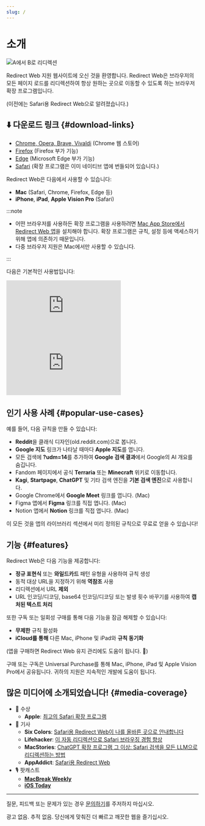 ```yaml
---
slug: /
---
```



# 소개

<div style={{display: "flex", flexDirection: "column", alignItems: "flex-start", marginBottom: "25px"}}>
  <img src="./img/redirect-a-to-b.png" style={{display: "block", minWidth: "360px", maxWidth: "500px", width: "100%", height: "auto", marginBottom: "25px"}} alt="A에서 B로 리디렉션" />
  <ExtensionStoreLinks />
</div>

Redirect Web 지원 웹사이트에 오신 것을 환영합니다. Redirect Web은 브라우저의 모든 페이지 로드를 리디렉션하여 항상 원하는 곳으로 이동할 수 있도록 하는 브라우저 확장 프로그램입니다.

(이전에는 Safari용 Redirect Web으로 알려졌습니다.)

## ⬇️ 다운로드 링크 {#download-links}

- [Chrome, Opera, Brave, Vivaldi](https://chromewebstore.google.com/detail/ffglckbhfbfmdkefdmjbhpnffkcmlhdh) (Chrome 웹 스토어)
- [Firefox](https://addons.mozilla.org/firefox/addon/redirect-web/) (Firefox 부가 기능)
- [Edge](https://microsoftedge.microsoft.com/addons/detail/hmfkakfdccgdpgemaicfgngnmflefpga) (Microsoft Edge 부가 기능)
- [Safari](https://apps.apple.com/app/id1571283503) (확장 프로그램은 이미 네이티브 앱에 번들되어 있습니다.)

Redirect Web은 다음에서 사용할 수 있습니다:

- **Mac** (Safari, Chrome, Firefox, Edge 등)
- **iPhone**, **iPad**, **Apple Vision Pro** (Safari)

:::note

- 어떤 브라우저를 사용하든 확장 프로그램을 사용하려면 [Mac App Store에서 Redirect Web 앱](https://apps.apple.com/app/id1571283503)을 설치해야 합니다. 확장 프로그램은 규칙, 설정 등에 액세스하기 위해 앱에 의존하기 때문입니다.
- 다중 브라우저 지원은 Mac에서만 사용할 수 있습니다.

:::

다음은 기본적인 사용법입니다:

<iframe style={{width:"100%", aspectRatio:"9/16", height:"auto", maxHeight:"60vh", maxWidth:"35vh"}} src="https://www.youtube.com/embed/NaQ5X-v-qJU" title="iOS 데모 비디오 (YouTube)" frameborder="0" allow="accelerometer; autoplay; clipboard-write; encrypted-media; gyroscope; picture-in-picture; web-share" allowfullscreen></iframe>

<iframe style={{width:"100%", aspectRatio:"17/9", height:"auto", maxHeight:"100vh"}} src="https://www.youtube.com/embed/5eU89Gu73SQ" title="macOS 데모 비디오 (YouTube)" frameborder="0" allow="accelerometer; autoplay; clipboard-write; encrypted-media; gyroscope; picture-in-picture; web-share" allowfullscreen></iframe>

## 인기 사용 사례 {#popular-use-cases}

예를 들어, 다음 규칙을 만들 수 있습니다:

- **Reddit**을 클래식 디자인(old.reddit.com)으로 봅니다.
- **Google 지도** 링크가 나타날 때마다 **Apple 지도**를 엽니다.
- 모든 검색에 **?udm=14**를 추가하여 **Google 검색 결과**에서 Google의 AI 개요를 숨깁니다.
- Fandom 페이지에서 공식 **Terraria** 또는 **Minecraft** 위키로 이동합니다.
- **Kagi**, **Startpage**, **ChatGPT** 및 기타 검색 엔진을 **기본 검색 엔진**으로 사용합니다.
- Google Chrome에서 **Google Meet** 링크를 엽니다. (Mac)
- Figma 앱에서 **Figma** 링크를 직접 엽니다. (Mac)
- Notion 앱에서 **Notion** 링크를 직접 엽니다. (Mac)

이 모든 것을 앱의 라이브러리 섹션에서 미리 정의된 규칙으로 무료로 얻을 수 있습니다!

## 기능 {#features}

Redirect Web은 다음 기능을 제공합니다:

- **정규 표현식** 또는 **와일드카드** 패턴 유형을 사용하여 규칙 생성
- 동적 대상 URL을 지정하기 위해 **역참조** 사용
- 리디렉션에서 URL **제외**
- URL 인코딩/디코딩, base64 인코딩/디코딩 또는 발생 횟수 바꾸기를 사용하여 **캡처된 텍스트 처리**

또한 구독 또는 일회성 구매를 통해 다음 기능을 잠금 해제할 수 있습니다:

- **무제한** 규칙 활성화
- **iCloud를 통해** 다른 Mac, iPhone 및 iPad와 **규칙 동기화**

(앱을 구매하면 Redirect Web 유지 관리에도 도움이 됩니다. 🙏)

구매 또는 구독은 Universal Purchase를 통해 Mac, iPhone, iPad 및 Apple Vision Pro에서 공유됩니다. 귀하의 지원은 지속적인 개발에 도움이 됩니다.


## 많은 미디어에 소개되었습니다! {#media-coverage}

* 🏅 수상
    * **Apple**: [최고의 Safari 확장 프로그램](https://apps.apple.com/us/story/id1377753262)
* 📰 기사
    * **Six Colors**: [Safari용 Redirect Web이 나를 올바른 곳으로 안내합니다](https://sixcolors.com/post/2022/11/redirect-web-for-safari-takes-me-to-the-right-places/)
    * **Lifehacker**: [이 자동 리디렉션으로 Safari 브라우징 경험 향상](https://lifehacker.com/improve-your-safari-browsing-experience-with-these-auto-1849812013)
    * **MacStories**: [ChatGPT 확장 프로그램 그 이상: Safari 검색을 모든 LLM으로 리디렉션하는 방법](https://www.macstories.net/tutorials/beyond-chatgpts-extension-how-to-redirect-safari-searches-to-any-llm/)
    * **AppAddict**: [Safari용 Redirect Web](https://appaddict.app/post/redirect-web-for-safari)
* 🎙️ 팟캐스트
    * [**MacBreak Weekly**](https://youtu.be/I251K3L2s88?t=7427)
    * [**iOS Today**](https://youtu.be/cWkwH84b6M4?t=636)

---

질문, 피드백 또는 문제가 있는 경우 [문의하기](contact-us)를 주저하지 마십시오.

광고 없음. 추적 없음. 당신에게 맞춰진 더 빠르고 깨끗한 웹을 즐기십시오.